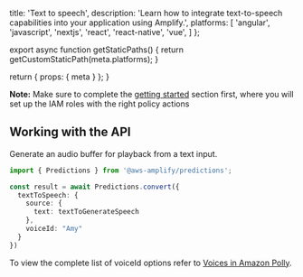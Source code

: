 
  title: 'Text to speech',
  description: 'Learn how to integrate text-to-speech capabilities into your application using Amplify.',
  platforms: [
    'angular',
    'javascript',
    'nextjs',
    'react',
    'react-native',
    'vue',
  ]
};

export async function getStaticPaths() {
  return getCustomStaticPath(meta.platforms);
}

  return {
    props: {
      meta
    }
  };
}

<Callout informational>

**Note:** Make sure to complete the [getting started](../set-up-predictions) section first, where you will set up the IAM roles with the right policy actions

</Callout>

## Working with the API

Generate an audio buffer for playback from a text input.

```ts
import { Predictions } from '@aws-amplify/predictions';

const result = await Predictions.convert({
  textToSpeech: {
    source: {
      text: textToGenerateSpeech
    },
    voiceId: "Amy" 
  }
})
```

To view the complete list of voiceId options refer to [Voices in Amazon Polly](https://docs.aws.amazon.com/polly/latest/dg/voicelist.html).



